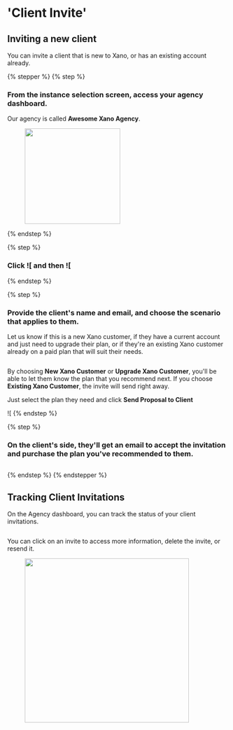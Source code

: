 # 'Client Invite'

## Inviting a new client

You can invite a client that is new to Xano, or has an existing account already.

{% stepper %}
{% step %}
### From the instance selection screen, access your agency dashboard.

Our agency is called **Awesome Xano Agency**.

<div align="left"><figure><img src="../..//assets/CleanShot 2025-03-13 at 15.56.05.png" alt="" width="218"><figcaption></figcaption></figure></div>
{% endstep %}

{% step %}
### Click ![[](<../../.gitbook/assets/CleanShot 2025-03-13 at 15.57.04.png>) and then ![[](<../../.gitbook/assets/CleanShot 2025-03-13 at 15.57.34.png>)


{% endstep %}

{% step %}
### Provide the client's name and email, and choose the scenario that applies to them.

Let us know if this is a new Xano customer, if they have a current account and just need to upgrade their plan, or if they're an existing Xano customer already on a paid plan that will suit their needs.

<figure><img src="../..//assets/CleanShot 2025-03-13 at 15.58.08.png" alt=""><figcaption></figcaption></figure>

By choosing **New Xano Customer** or **Upgrade Xano Customer**, you'll be able to let them know the plan that you recommend next. If you choose **Existing Xano Customer**, the invite will send right away.

Just select the plan they need and click **Send Proposal to Client**

&#x20;![[](<../../.gitbook/assets/CleanShot 2025-03-13 at 16.00.33.png>)
{% endstep %}

{% step %}
### On the client's side, they'll get an email to accept the invitation and purchase the plan you've recommended to them.

<figure><img src="../..//assets/CleanShot 2025-03-13 at 16.01.36.png" alt=""><figcaption></figcaption></figure>
{% endstep %}
{% endstepper %}

## Tracking Client Invitations

On the Agency dashboard, you can track the status of your client invitations.

<figure><img src="../..//assets/CleanShot 2025-03-13 at 16.02.35.png" alt=""><figcaption></figcaption></figure>

You can click on an invite to access more information, delete the invite, or resend it.

<figure><img src="../..//assets/CleanShot 2025-03-13 at 16.03.47.png" alt="" width="375"><figcaption></figcaption></figure>








